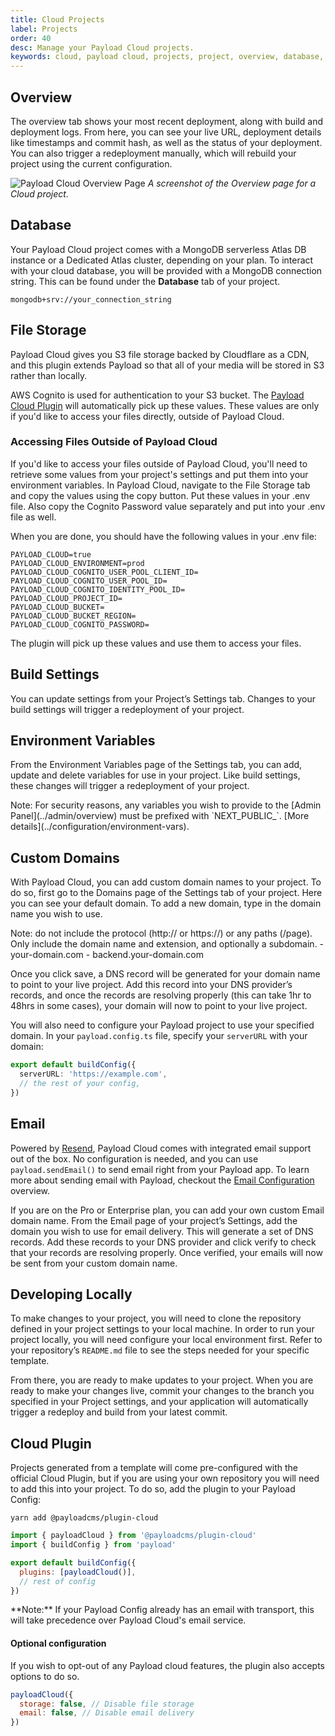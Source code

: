 ```yaml
---
title: Cloud Projects
label: Projects
order: 40
desc: Manage your Payload Cloud projects.
keywords: cloud, payload cloud, projects, project, overview, database, file storage, build settings, environment variables, custom domains, email, developing locally
---
```


## Overview

<Banner>
  The overview tab shows your most recent deployment, along with build and deployment logs. From
  here, you can see your live URL, deployment details like timestamps and commit hash, as well as
  the status of your deployment. You can also trigger a redeployment manually, which will rebuild
  your project using the current configuration.
</Banner>

![Payload Cloud Overview Page](https://payloadcms.com/images/docs/cloud/overview-page.jpg)
_A screenshot of the Overview page for a Cloud project._

## Database

Your Payload Cloud project comes with a MongoDB serverless Atlas DB instance or a Dedicated Atlas cluster, depending on your plan. To interact with your cloud database, you will be provided with a MongoDB connection string. This can be found under the **Database** tab of your project.

`mongodb+srv://your_connection_string`

## File Storage

Payload Cloud gives you S3 file storage backed by Cloudflare as a CDN, and this plugin extends Payload so that all of your media will be stored in S3 rather than locally.

AWS Cognito is used for authentication to your S3 bucket. The [Payload Cloud Plugin](https://github.com/payloadcms/plugin-cloud) will automatically pick up these values. These values are only if you'd like to access your files directly, outside of Payload Cloud.

### Accessing Files Outside of Payload Cloud

If you'd like to access your files outside of Payload Cloud, you'll need to retrieve some values from your project's settings and put them into your environment variables. In Payload Cloud, navigate to the File Storage tab and copy the values using the copy button. Put these values in your .env file. Also copy the Cognito Password value separately and put into your .env file as well.

When you are done, you should have the following values in your .env file:

```env
PAYLOAD_CLOUD=true
PAYLOAD_CLOUD_ENVIRONMENT=prod
PAYLOAD_CLOUD_COGNITO_USER_POOL_CLIENT_ID=
PAYLOAD_CLOUD_COGNITO_USER_POOL_ID=
PAYLOAD_CLOUD_COGNITO_IDENTITY_POOL_ID=
PAYLOAD_CLOUD_PROJECT_ID=
PAYLOAD_CLOUD_BUCKET=
PAYLOAD_CLOUD_BUCKET_REGION=
PAYLOAD_CLOUD_COGNITO_PASSWORD=
```

The plugin will pick up these values and use them to access your files.

## Build Settings

You can update settings from your Project’s Settings tab. Changes to your build settings will trigger a redeployment of your project.

## Environment Variables

From the Environment Variables page of the Settings tab, you can add, update and delete variables for use in your project. Like build settings, these changes will trigger a redeployment of your project.

<Banner>
  Note: For security reasons, any variables you wish to provide to the [Admin Panel](../admin/overview) must be prefixed with `NEXT_PUBLIC_`. [More details](../configuration/environment-vars).
</Banner>

## Custom Domains

With Payload Cloud, you can add custom domain names to your project. To do so, first go to the Domains page of the Settings tab of your project. Here you can see your default domain. To add a new domain, type in the domain name you wish to use.

<Banner>
  Note: do not include the protocol (http:// or https://) or any paths (/page). Only include the
  domain name and extension, and optionally a subdomain. - your-domain.com - backend.your-domain.com
</Banner>

Once you click save, a DNS record will be generated for your domain name to point to your live project. Add this record into your DNS provider’s records, and once the records are resolving properly (this can take 1hr to 48hrs in some cases), your domain will now to point to your live project.

You will also need to configure your Payload project to use your specified domain. In your `payload.config.ts` file, specify your `serverURL` with your domain:

```ts
export default buildConfig({
  serverURL: 'https://example.com',
  // the rest of your config,
})
```

## Email

Powered by [Resend](https://resend.com), Payload Cloud comes with integrated email support out of the box. No configuration is needed, and you can use `payload.sendEmail()` to send email right from your Payload app. To learn more about sending email with Payload, checkout the [Email Configuration](../email/overview) overview.

If you are on the Pro or Enterprise plan, you can add your own custom Email domain name. From the Email page of your project’s Settings, add the domain you wish to use for email delivery. This will generate a set of DNS records. Add these records to your DNS provider and click verify to check that your records are resolving properly. Once verified, your emails will now be sent from your custom domain name.

## Developing Locally

To make changes to your project, you will need to clone the repository defined in your project settings to your local machine. In order to run your project locally, you will need configure your local environment first. Refer to your repository’s `README.md` file to see the steps needed for your specific template.

From there, you are ready to make updates to your project. When you are ready to make your changes live, commit your changes to the branch you specified in your Project settings, and your application will automatically trigger a redeploy and build from your latest commit.

## Cloud Plugin

Projects generated from a template will come pre-configured with the official Cloud Plugin, but if you are using your own repository you will need to add this into your project. To do so, add the plugin to your Payload Config:

`yarn add @payloadcms/plugin-cloud`

```js
import { payloadCloud } from '@payloadcms/plugin-cloud'
import { buildConfig } from 'payload'

export default buildConfig({
  plugins: [payloadCloud()],
  // rest of config
})
```

<Banner type="warning">
  **Note:** If your Payload Config already has an email with transport, this will take precedence
  over Payload Cloud's email service.
</Banner>

#### **Optional configuration**

If you wish to opt-out of any Payload cloud features, the plugin also accepts options to do so.

```js
payloadCloud({
  storage: false, // Disable file storage
  email: false, // Disable email delivery
})
```
